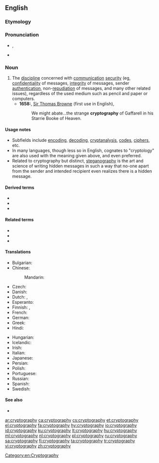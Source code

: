 ==English==
{{wikipedia}}

===Etymology===
{{confix|crypto|graphy|lang=en}}

===Pronunciation===
* {{enPR|krĭptŏgʹrəfē}}, {{IPA|[kɹ̥ɪpˈtʰɒɡɹəfiː]|/kɹɪpˈtɒɡ.ɹə.fi/|lang=en}}
* {{rhymes|ɒɡrəfiː|lang=en}}

===Noun===
{{en-noun|-|cryptographies}}

# The [[discipline]] concerned with [[communication]] [[security]] (eg, [[confidentiality]] of messages, [[integrity]] of messages, sender [[authentication]], non-[[repudiation]] of messages, and many other related issues), regardless of the used medium such as pencil and paper or computers.
#* '''1658:''', [[w:Thomas Browne|Sir Thomas Browne]] (first use in English),
#*: We might abate...the strange '''cryptography''' of Gaffarell in his Starrie Booke of Heaven.

====Usage notes====
* Subfields include [[encode|encoding]], [[decode|decoding]], [[cryptanalysis]], [[code]]s, [[cipher]]s, etc.
* In many languages, though less so in English, cognates to "cryptology" are also used with the meaning given above, and even preferred.
* Related to cryptography but distinct, [[steganography]] is the art and science of writing hidden messages in such a way that no-one apart from the sender and intended recipient even realizes there is a hidden message.

====Derived terms====
* {{l|en|anticryptography}}
* {{l|en|asymmetric cryptography}}
* {{l|en|public-key cryptography}}

====Related terms====
* {{l|en|crypt}}
* {{l|en|cryptology}}
* {{l|en|cryptanalysis}}

====Translations====
{{trans-top|discipline concerned with communication security}}
* Bulgarian: {{t|bg|криптография|f}}
* Chinese:
*: Mandarin: {{t+|cmn|密碼學}}
* Czech: {{t+|cs|kryptografie|f}}
* Danish: {{t|da|kryptografi}}
* Dutch: {{t+|nl|cryptografie|n}}, {{t+|nl|geheimschrift|f}}
* Esperanto: {{t|eo|kriptografio}}
* Finnish: {{t+|fi|kryptografia}}, {{t|fi|salaustekniikka}}
* French: {{t+|fr|cryptographie|f}}
* German: {{t+|de|Kryptographie|f}}
* Greek: {{t+|el|κρυπτογραφία|f}}
* Hindi: {{t|hi|गूढ़लेखन|m|tr=gudalekhan}}
{{trans-mid}}
* Hungarian: {{t+|hu|kriptográfia}}
* Icelandic: {{t|is|dulritunarfræði|f}}
* Irish: {{t|ga|cripteagrafaíocht|f}}
* Italian: {{t+|it|crittografia|f}}
* Japanese: {{t|ja|暗号論|tr=angōron}}
* Persian: {{t+|fa|رمزنگاری|tr=ramz-negâri|sc=fa-Arab}}
* Polish: {{t+|pl|kryptografia|f}}
* Portuguese: {{t+|pt|criptografia|f}}
* Russian: {{t+|ru|криптогра́фия|f}}
* Spanish: {{t+|es|criptografía|f}}
* Swedish: {{t+|sv|kryptografi|c}}
{{trans-bottom}}

====See also====
* {{l|en|Appendix:Glossary of cryptography}}

[[Category:en:Cryptography]]

[[ar:cryptography]]
[[ca:cryptography]]
[[cs:cryptography]]
[[et:cryptography]]
[[el:cryptography]]
[[fa:cryptography]]
[[hy:cryptography]]
[[io:cryptography]]
[[id:cryptography]]
[[ku:cryptography]]
[[lt:cryptography]]
[[hu:cryptography]]
[[ml:cryptography]]
[[nl:cryptography]]
[[pl:cryptography]]
[[ru:cryptography]]
[[sa:cryptography]]
[[fi:cryptography]]
[[ta:cryptography]]
[[tr:cryptography]]
[[vi:cryptography]]
[[zh:cryptography]]
